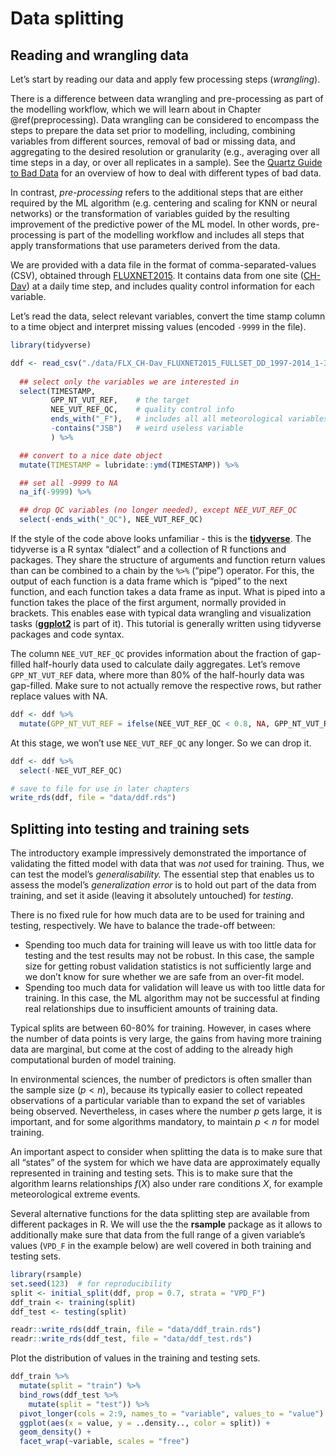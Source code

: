 # Data splitting

## Reading and wrangling data

Let's start by reading our data and apply few processing steps (*wrangling*).

There is a difference between data wrangling and pre-processing as part of the modelling workflow, which we will learn about in Chapter \@ref(preprocessing). Data wrangling can be considered to encompass the steps to prepare the data set prior to modelling, including, combining variables from different sources, removal of bad or missing data, and aggregating to the desired resolution or granularity (e.g., averaging over all time steps in a day, or over all replicates in a sample). See the [Quartz Guide to Bad Data](https://github.com/Quartz/bad-data-guide) for an overview of how to deal with different types of bad data.

In contrast, *pre-processing* refers to the additional steps that are either required by the ML algorithm (e.g. centering and scaling for KNN or neural networks) or the transformation of variables guided by the resulting improvement of the predictive power of the ML model. In other words, pre-processing is part of the modelling workflow and includes all steps that apply transformations that use parameters derived from the data.

We are provided with a data file in the format of comma-separated-values (CSV), obtained through [FLUXNET2015](https://fluxnet.org/data/fluxnet2015-dataset/). It contains data from one site ([CH-Dav](https://gl.ethz.ch/infrastructure/sites/davos.html)) at a daily time step, and includes quality control information for each variable.

Let's read the data, select relevant variables, convert the time stamp column to a time object and interpret missing values (encoded `-9999` in the file).
```r
library(tidyverse)

ddf <- read_csv("./data/FLX_CH-Dav_FLUXNET2015_FULLSET_DD_1997-2014_1-3.csv") %>% 
  
  ## select only the variables we are interested in
  select(TIMESTAMP,
         GPP_NT_VUT_REF,    # the target
         NEE_VUT_REF_QC,    # quality control info
         ends_with("_F"),   # includes all all meteorological variables
         -contains("JSB")   # weird useless variable
         ) %>%

  ## convert to a nice date object
  mutate(TIMESTAMP = lubridate::ymd(TIMESTAMP)) %>%

  ## set all -9999 to NA
  na_if(-9999) %>%

  ## drop QC variables (no longer needed), except NEE_VUT_REF_QC
  select(-ends_with("_QC"), NEE_VUT_REF_QC)
```

If the style of the code above looks unfamiliar - this is the **[tidyverse](https://www.tidyverse.org/)**. The tidyverse is a R syntax "dialect" and a collection of R functions and packages. They share the structure of arguments and function return values than can be combined to a chain by the `%>%` ("pipe") operator. For this, the output of each function is a data frame which is "piped" to the next function, and each function takes a data frame as input. What is piped into a function takes the place of the first argument, normally provided in brackets.  This enables ease with typical data wrangling and visualization tasks (**[ggplot2](https://ggplot2.tidyverse.org/)** is part of it). This tutorial is generally written using tidyverse packages and code syntax.

The column `NEE_VUT_REF_QC` provides information about the fraction of gap-filled half-hourly data used to calculate daily aggregates. Let's remove `GPP_NT_VUT_REF` data, where more than 80% of the half-hourly data was gap-filled. Make sure to not actually remove the respective rows, but rather replace values with NA.
```r
ddf <- ddf %>% 
  mutate(GPP_NT_VUT_REF = ifelse(NEE_VUT_REF_QC < 0.8, NA, GPP_NT_VUT_REF))
```

At this stage, we won't use `NEE_VUT_REF_QC` any longer. So we can drop it.
```r
ddf <- ddf %>% 
  select(-NEE_VUT_REF_QC)
```


```r
# save to file for use in later chapters
write_rds(ddf, file = "data/ddf.rds")
```

## Splitting into testing and training sets

The introductory example impressively demonstrated the importance of validating the fitted model with data that was *not* used for training. Thus, we can test the model's *generalisability.* The essential step that enables us to assess the model's *generalization error* is to hold out part of the data from training, and set it aside (leaving it absolutely untouched) for *testing*.

There is no fixed rule for how much data are to be used for training and testing, respectively. We have to balance the trade-off between:

-   Spending too much data for training will leave us with too little data for testing and the test results may not be robust. In this case, the sample size for getting robust validation statistics is not sufficiently large and we don't know for sure whether we are safe from an over-fit model.
-   Spending too much data for validation will leave us with too little data for training. In this case, the ML algorithm may not be successful at finding real relationships due to insufficient amounts of training data.

Typical splits are between 60-80% for training. However, in cases where the number of data points is very large, the gains from having more training data are marginal, but come at the cost of adding to the already high computational burden of model training.

In environmental sciences, the number of predictors is often smaller than the sample size ($p < n$), because its typically easier to collect repeated observations of a particular variable than to expand the set of variables being observed. Nevertheless, in cases where the number $p$ gets large, it is important, and for some algorithms mandatory, to maintain $p < n$ for model training.

An important aspect to consider when splitting the data is to make sure that all "states" of the system for which we have data are approximately equally represented in training and testing sets. This is to make sure that the algorithm learns relationships $f(X)$ also under rare conditions $X$, for example meteorological extreme events.

Several alternative functions for the data splitting step are available from different packages in R. We will use the the **rsample** package as it allows to additionally make sure that data from the full range of a given variable's values (`VPD_F` in the example below) are well covered in both training and testing sets.

```r
library(rsample)
set.seed(123)  # for reproducibility
split <- initial_split(ddf, prop = 0.7, strata = "VPD_F")
ddf_train <- training(split)
ddf_test <- testing(split)
```

```r
readr::write_rds(ddf_train, file = "data/ddf_train.rds")
readr::write_rds(ddf_test, file = "data/ddf_test.rds")
```

Plot the distribution of values in the training and testing sets.
```r
ddf_train %>% 
  mutate(split = "train") %>% 
  bind_rows(ddf_test %>% 
    mutate(split = "test")) %>% 
  pivot_longer(cols = 2:9, names_to = "variable", values_to = "value") %>% 
  ggplot(aes(x = value, y = ..density.., color = split)) +
  geom_density() +
  facet_wrap(~variable, scales = "free")
```
